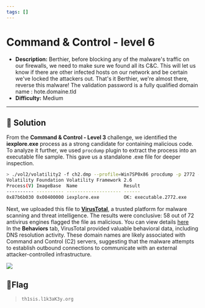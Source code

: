 ---
tags: []
---
# Command & Control - level 6

- **Description:** Berthier, before blocking any of the malware's traffic on our firewalls, we need to make sure we found all its C&C. 
This will let us know if there are other infected hosts on our network and be certain we've locked the attackers out. 
That's it Berthier, we're almost there, reverse this malware!
The validation password is a fully qualified domain name : hote.domaine.tld
- **Difficulty:** Medium

---

## 🔎 Solution
From the **Command & Control - Level 3** challenge, we identified the **iexplore.exe** process as a strong candidate for containing malicious code.
To analyze it further, we used `procdump` plugin to extract the process into an executable file sample. 
This gave us a standalone .exe file for deeper inspection.
```bash                                                                                                                              
> ./vol2/volatility2 -f ch2.dmp --profile=Win7SP0x86 procdump -p 2772 --dump-dir=./root-me           
Volatility Foundation Volatility Framework 2.6
Process(V) ImageBase  Name                 Result
---------- ---------- -------------------- ------
0x87b6b030 0x00400000 iexplore.exe         OK: executable.2772.exe
```

Next, we uploaded this file to **[VirusTotal](https://www.virustotal.com/gui/home/upload)**, a trusted platform for malware scanning and threat intelligence. 
The results were conclusive: 58 out of 72 antivirus engines flagged the file as malicious. You can view details [here](https://www.virustotal.com/gui/file/13170ec31cf0920ad871b0d0603b6f575f847e523ac977e5177adaf62d569853)  
In the **Behaviors** tab, VirusTotal provided valuable behavioral data, including DNS resolution activity. 
These domain names are likely associated with Command and Control (C2) servers, suggesting that the malware attempts to establish outbound connections to communicate with an external attacker-controlled infrastructure.
<div style={{ width: '100%', margin: '0 auto' }}>
  <img src={require("./dns.png").default} style={{ width: '100%', height: 'auto' }} />
</div>

## 🚩Flag
> `th1sis.l1k3aK3y.org`
